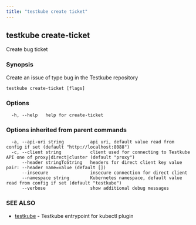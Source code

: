 ```yaml
---
title: "testkube create ticket"
---
```

<head>
  <meta name="docsearch:indexPrefix" content="reference-doc" />
</head>

## testkube create-ticket

Create bug ticket

### Synopsis

Create an issue of type bug in the Testkube repository

```
testkube create-ticket [flags]
```

### Options

```
  -h, --help   help for create-ticket
```

### Options inherited from parent commands

```
  -a, --api-uri string          api uri, default value read from config if set (default "http://localhost:8088")
  -c, --client string           client used for connecting to Testkube API one of proxy|direct|cluster (default "proxy")
      --header stringToString   headers for direct client key value pair: --header name=value (default [])
      --insecure                insecure connection for direct client
      --namespace string        Kubernetes namespace, default value read from config if set (default "testkube")
      --verbose                 show additional debug messages
```

### SEE ALSO

* [testkube](testkube.mdx)	 - Testkube entrypoint for kubectl plugin

